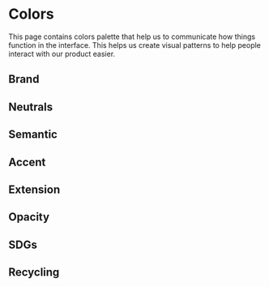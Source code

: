 
<Meta title='Foundations/Colors' />

# Colors

This page contains colors palette that help us to communicate how things function in the interface. This helps us create visual patterns to help people interact with our product easier.

## Brand

<Story id='core-foundations-colors--brand' />

## Neutrals

<Story id='core-foundations-colors--neutrals' />

## Semantic

<Story id='core-foundations-colors--semantic' />

## Accent

<Story id='core-foundations-colors--accent' />

## Extension

<Story id='core-foundations-colors--extension' />

## Opacity

<Story id='core-foundations-colors--opacity' />

## SDGs

<Story id='core-foundations-colors--guide' />

## Recycling

<Story id='core-foundations-colors--recycling' />

